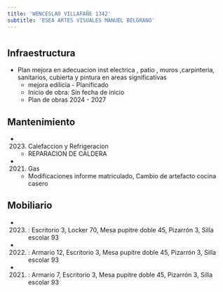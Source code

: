 ```yaml
---
title: 'WENCESLAO VILLAFAÑE 1342'
subtitle: 'ESEA ARTES VISUALES MANUEL BELGRANO'
---
```


#
## Infraestructura

* Plan mejora en   adecuacion   inst electrica , patio , muros ,carpinteria, sanitarios, cubierta  y  pintura en areas significativas 
    + mejora edilicia - Planificado 
    + Inicio de obra: Sin fecha de inicio 
    + Plan de obras 2024 - 2027 






## Mantenimiento

*  (2023) Calefaccion y Refrigeracion 
    + REPARACION DE CALDERA

*  (2021) Gas 
    + Modificaciones informe matriculado, Cambio de artefacto cocina casero





## Mobiliario

*  (2023) : Escritorio 3, Locker 70, Mesa pupitre doble 45, Pizarrón 3, Silla escolar 93 

*  (2022) : Armario 12, Escritorio 3, Mesa pupitre doble 45, Pizarrón 3, Silla escolar 93 

*  (2021) : Armario 7, Escritorio 3, Mesa pupitre doble 45, Pizarrón 3, Silla escolar 93 



